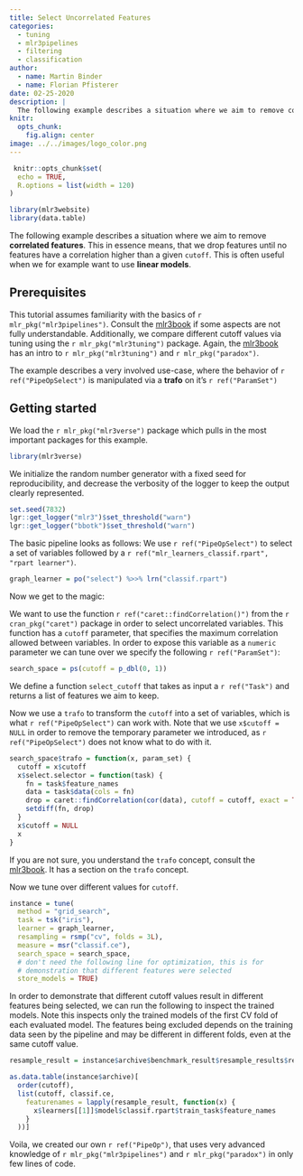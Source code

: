 ```yaml
---
title: Select Uncorrelated Features
categories:
  - tuning
  - mlr3pipelines
  - filtering
  - classification
author:
  - name: Martin Binder
  - name: Florian Pfisterer
date: 02-25-2020
description: |
  The following example describes a situation where we aim to remove correlated features. This in essence means, that we drop features until no features have a correlation higher then a given `cutoff`. This is often useful when we for example want to use linear models.
knitr:
  opts_chunk:
    fig.align: center
image: ../../images/logo_color.png
---
```


```r
 knitr::opts_chunk$set(
  echo = TRUE,
  R.options = list(width = 120)
)

library(mlr3website)
library(data.table)
```

The following example describes a situation where we aim to remove **correlated features**.
This in essence means, that we drop features until no features have a correlation higher than a given `cutoff`.
This is often useful when we for example want to use **linear models**.

## Prerequisites

This tutorial assumes familiarity with the basics of `r mlr_pkg("mlr3pipelines")`.
Consult the [mlr3book](https://mlr3book.mlr-org.com/pipelines.html) if some aspects are not  fully understandable.
Additionally, we compare different cutoff values via tuning using the `r mlr_pkg("mlr3tuning")` package.
Again, the [mlr3book](https://mlr3book.mlr-org.com/paradox.html) has an intro to `r mlr_pkg("mlr3tuning")` and `r mlr_pkg("paradox")`.

The example describes a very involved use-case, where the behavior of `r ref("PipeOpSelect")` is manipulated via a **trafo** on it's `r ref("ParamSet")`

## Getting started

We load the `r mlr_pkg("mlr3verse")` package which pulls in the most important packages for this example.

```r
library(mlr3verse)
```

We initialize the random number generator with a fixed seed for reproducibility, and decrease the verbosity of the logger to keep the output clearly represented.

```r
set.seed(7832)
lgr::get_logger("mlr3")$set_threshold("warn")
lgr::get_logger("bbotk")$set_threshold("warn")
```

The basic pipeline looks as follows:
We use `r ref("PipeOpSelect")` to select a set of variables followed by a `r ref("mlr_learners_classif.rpart", "rpart learner")`.

```r
graph_learner = po("select") %>>% lrn("classif.rpart")
```

Now we get to the magic:

We want to use the function `r ref("caret::findCorrelation()")` from the `r cran_pkg("caret")` package in order to select uncorrelated variables.
This function has a `cutoff` parameter, that specifies the maximum correlation allowed between variables.
In order to expose this variable as a `numeric` parameter we can tune over we specify the following `r ref("ParamSet")`:

```r
search_space = ps(cutoff = p_dbl(0, 1))
```

We define a function `select_cutoff` that takes as input a `r ref("Task")` and returns a list of features we aim to keep.

Now we use a `trafo` to transform the `cutoff` into a set of variables, which is what `r ref("PipeOpSelect")` can work with.
Note that we use `x$cutoff = NULL` in order to remove the temporary parameter we introduced, as `r ref("PipeOpSelect")` does not know what to do with it.

```r
search_space$trafo = function(x, param_set) {
  cutoff = x$cutoff
  x$select.selector = function(task) {
    fn = task$feature_names
    data = task$data(cols = fn)
    drop = caret::findCorrelation(cor(data), cutoff = cutoff, exact = TRUE, names = TRUE)
    setdiff(fn, drop)
  }
  x$cutoff = NULL
  x
}
```

If you are not sure, you understand the `trafo` concept, consult the [mlr3book](https://mlr3book.mlr-org.com/paradox.html).
It has a section on the `trafo` concept.

Now we tune over different values for `cutoff`.

```r
instance = tune(
  method = "grid_search",
  task = tsk("iris"),
  learner = graph_learner,
  resampling = rsmp("cv", folds = 3L),
  measure = msr("classif.ce"),
  search_space = search_space,
  # don't need the following line for optimization, this is for
  # demonstration that different features were selected
  store_models = TRUE)
```

In order to demonstrate that different cutoff values result in different features being selected, we can run the following to inspect the trained models.
Note this inspects only the trained models of the first CV fold of each evaluated model.
The features being excluded depends on the training data seen by the pipeline and may be different in different folds, even at the same cutoff value.

```r
resample_result = instance$archive$benchmark_result$resample_results$resample_result
```

```r
as.data.table(instance$archive)[
  order(cutoff),
  list(cutoff, classif.ce,
    featurenames = lapply(resample_result, function(x) {
      x$learners[[1]]$model$classif.rpart$train_task$feature_names
    }
  ))]
```

Voila, we created our own `r ref("PipeOp")`, that uses very advanced knowledge of `r mlr_pkg("mlr3pipelines")` and `r mlr_pkg("paradox")` in only few lines of code.
